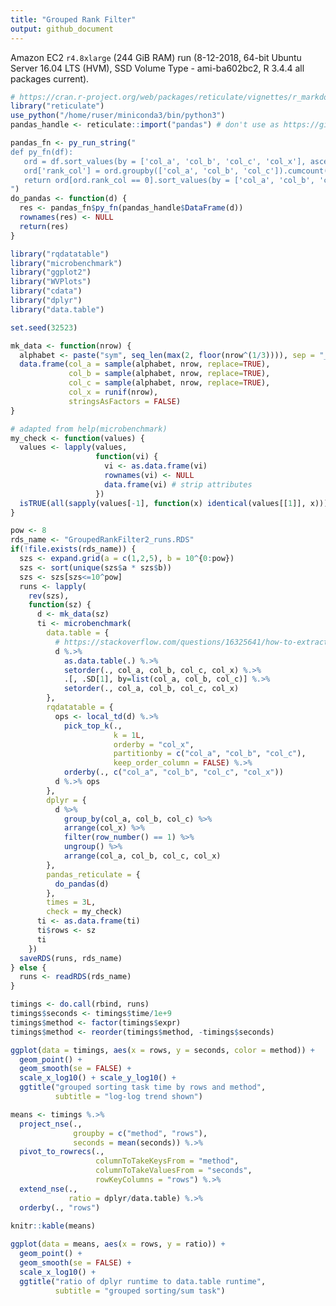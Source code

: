 ```yaml
---
title: "Grouped Rank Filter"
output: github_document
---
```


Amazon EC2 `r4.8xlarge` (244 GiB RAM) run (8-12-2018, 64-bit Ubuntu Server 16.04 LTS (HVM), SSD Volume Type - ami-ba602bc2, R 3.4.4 all packages current).


```r
# https://cran.r-project.org/web/packages/reticulate/vignettes/r_markdown.html
library("reticulate")
use_python("/home/ruser/miniconda3/bin/python3")
pandas_handle <- reticulate::import("pandas") # don't use as https://github.com/rstudio/reticulate/issues/319

pandas_fn <- py_run_string("
def py_fn(df):
   ord = df.sort_values(by = ['col_a', 'col_b', 'col_c', 'col_x'], ascending = [True, True, True, True])
   ord['rank_col'] = ord.groupby(['col_a', 'col_b', 'col_c']).cumcount()
   return ord[ord.rank_col == 0].sort_values(by = ['col_a', 'col_b', 'col_c', 'col_x'], ascending = True).ix[:, ['col_a', 'col_b', 'col_c', 'col_x']]
")
do_pandas <- function(d) {
  res <- pandas_fn$py_fn(pandas_handle$DataFrame(d))
  rownames(res) <- NULL
  return(res)
}
```


```r
library("rqdatatable")
library("microbenchmark")
library("ggplot2")
library("WVPlots")
library("cdata")
library("dplyr")
library("data.table")

set.seed(32523)

mk_data <- function(nrow) {
  alphabet <- paste("sym", seq_len(max(2, floor(nrow^(1/3)))), sep = "_")
  data.frame(col_a = sample(alphabet, nrow, replace=TRUE),
             col_b = sample(alphabet, nrow, replace=TRUE),
             col_c = sample(alphabet, nrow, replace=TRUE),
             col_x = runif(nrow),
             stringsAsFactors = FALSE)
}
```


```r
# adapted from help(microbenchmark)
my_check <- function(values) {
  values <- lapply(values,
                   function(vi) {
                     vi <- as.data.frame(vi)
                     rownames(vi) <- NULL
                     data.frame(vi) # strip attributes
                   })
  isTRUE(all(sapply(values[-1], function(x) identical(values[[1]], x))))
}
```


```r
pow <- 8
rds_name <- "GroupedRankFilter2_runs.RDS"
if(!file.exists(rds_name)) {
  szs <- expand.grid(a = c(1,2,5), b = 10^{0:pow}) 
  szs <- sort(unique(szs$a * szs$b))
  szs <- szs[szs<=10^pow]
  runs <- lapply(
    rev(szs),
    function(sz) {
      d <- mk_data(sz)
      ti <- microbenchmark(
        data.table = { 
          # https://stackoverflow.com/questions/16325641/how-to-extract-the-first-n-rows-per-group
          d %.>% 
            as.data.table(.) %.>% 
            setorder(., col_a, col_b, col_c, col_x) %.>%
            .[, .SD[1], by=list(col_a, col_b, col_c)] %.>%
            setorder(., col_a, col_b, col_c, col_x)
        },
        rqdatatable = { 
          ops <- local_td(d) %.>%
            pick_top_k(., 
                       k = 1L,
                       orderby = "col_x",
                       partitionby = c("col_a", "col_b", "col_c"),
                       keep_order_column = FALSE) %.>%
            orderby(., c("col_a", "col_b", "col_c", "col_x"))
          d %.>% ops
        },
        dplyr = {
          d %>% 
            group_by(col_a, col_b, col_c) %>% 
            arrange(col_x) %>% 
            filter(row_number() == 1) %>%
            ungroup() %>%
            arrange(col_a, col_b, col_c, col_x)
        },
        pandas_reticulate = {
          do_pandas(d)
        },
        times = 3L,
        check = my_check)
      ti <- as.data.frame(ti)
      ti$rows <- sz
      ti
    })
  saveRDS(runs, rds_name)
} else {
  runs <- readRDS(rds_name)
}
```



```r
timings <- do.call(rbind, runs)
timings$seconds <- timings$time/1e+9
timings$method <- factor(timings$expr)
timings$method <- reorder(timings$method, -timings$seconds)

ggplot(data = timings, aes(x = rows, y = seconds, color = method)) +
  geom_point() + 
  geom_smooth(se = FALSE) +
  scale_x_log10() + scale_y_log10() +
  ggtitle("grouped sorting task time by rows and method",
          subtitle = "log-log trend shown")

means <- timings %.>%
  project_nse(., 
              groupby = c("method", "rows"), 
              seconds = mean(seconds)) %.>%
  pivot_to_rowrecs(., 
                   columnToTakeKeysFrom = "method",
                   columnToTakeValuesFrom = "seconds",
                   rowKeyColumns = "rows") %.>%
  extend_nse(., 
             ratio = dplyr/data.table) %.>%
  orderby(., "rows")

knitr::kable(means)
  
ggplot(data = means, aes(x = rows, y = ratio)) +
  geom_point() + 
  geom_smooth(se = FALSE) +
  scale_x_log10() + 
  ggtitle("ratio of dplyr runtime to data.table runtime",
          subtitle = "grouped sorting/sum task")
```


